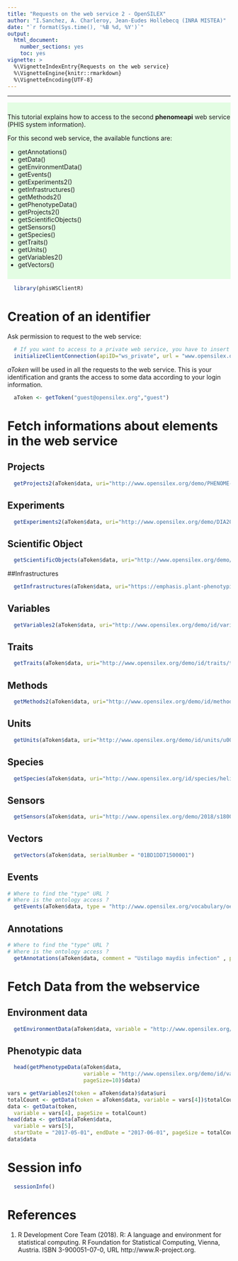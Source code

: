 ```yaml
---
title: "Requests on the web service 2 - OpenSILEX"
author: "I.Sanchez, A. Charleroy, Jean-Eudes Hollebecq (INRA MISTEA)"
date: "`r format(Sys.time(), '%B %d, %Y')`"
output:
  html_document:
    number_sections: yes
    toc: yes
vignette: >
  %\VignetteIndexEntry{Requests on the web service}
  %\VignetteEngine{knitr::rmarkdown}
  %\VignetteEncoding{UTF-8}
---
```


<!---
Program  : introWS2.Rmd
Author   : I.Sanchez (MISTEA)
Objective: a vignette for phisWSClientR library
           an introduction to requesting the phenomeapi (phis web service) WS2
Creation : 24/01/2019
Update   : 14/02/2019 ; 15/03/2019
-->

***

<div style="background-color:rgba(0, 255, 0,0.1); text-align:left; vertical-align: center; padding:10px 0;">
This tutorial explains how to access to the second **phenomeapi** web service (PHIS system information).

For this second web service, the available functions are:

* getAnnotations()
* getData()
* getEnvironmentData()
* getEvents()
* getExperiments2()
* getInfrastructures()
* getMethods2()
* getPhenotypeData()
* getProjects2()
* getScientificObjects()
* getSensors()
* getSpecies()
* getTraits()
* getUnits()
* getVariables2()
* getVectors()
</div>


```r
  library(phisWSClientR)
```

# Creation of an identifier

Ask permission to request to the web service:

```r
  # If you want to access to a private web service, you have to insert the address of the WS and the port
  initializeClientConnection(apiID="ws_private", url = "www.opensilex.org/openSilexAPI/rest/")
```

*aToken* will be used in all the requests to the web service. This is your identification and grants the access to some data according to your login information.

```r
  aToken <- getToken("guest@opensilex.org","guest")
```

# Fetch informations about elements in the web service

## Projects

```r
  getProjects2(aToken$data, uri="http://www.opensilex.org/demo/PHENOME-FPPN")
```

## Experiments

```r
  getExperiments2(aToken$data, uri="http://www.opensilex.org/demo/DIA2017-1")
```
## Scientific Object

```r
  getScientificObjects(aToken$data, uri="http://www.opensilex.org/demo/2018/o18000076")
```

##Infrastructures

```r
  getInfrastructures(aToken$data, uri="https://emphasis.plant-phenotyping.eu")
```

## Variables 

```r
  getVariables2(aToken$data, uri="http://www.opensilex.org/demo/id/variables/v010")
```

## Traits

```r
  getTraits(aToken$data, uri="http://www.opensilex.org/demo/id/traits/t010")
```

## Methods

```r
  getMethods2(aToken$data, uri="http://www.opensilex.org/demo/id/methods/m010")
```

## Units

```r
  getUnits(aToken$data, uri="http://www.opensilex.org/demo/id/units/u007")
```

## Species

```r
  getSpecies(aToken$data, uri="http://www.opensilex.org/id/species/helianthusannuus", language = "en")
```

## Sensors

```r
  getSensors(aToken$data, uri="http://www.opensilex.org/demo/2018/s18001")
```

## Vectors

```r
  getVectors(aToken$data, serialNumber = "01BD1DD71500001")
```

## Events

```r
# Where to find the "type" URL ?
# Where is the ontology access ?
  getEvents(aToken$data, type = "http://www.opensilex.org/vocabulary/oeev#Fertilization", pageSize=10)
```

## Annotations

```r
# Where to find the "type" URL ?
# Where is the ontology access ?
  getAnnotations(aToken$data, comment = "Ustilago maydis infection" , pageSize=10)
```

# Fetch Data from the webservice

## Environment data

```r
  getEnvironmentData(aToken$data, variable = "http://www.opensilex.org/demo/id/variables/v010", pageSize=50)
```

## Phenotypic data

```r
  head(getPhenotypeData(aToken$data, 
                        variable = "http://www.opensilex.org/demo/id/variables/v001", 
                        pageSize=10)$data)
```

```r
vars = getVariables2(token = aToken$data)$data$uri
totalCount <- getData(token = aToken$data, variable = vars[4])$totalCount
data <- getData(token,
  variable = vars[4], pageSize = totalCount)
head(data <- getData(aToken$data,
  variable = vars[5],
  startDate = "2017-05-01", endDate = "2017-06-01", pageSize = totalCount))
data$data
```

# Session info

```r
  sessionInfo()
```

# References
1. R Development Core Team (2018). R: A language and environment for statistical computing. R Foundation for
      Statistical Computing, Vienna, Austria. ISBN 3-900051-07-0, URL http://www.R-project.org.

